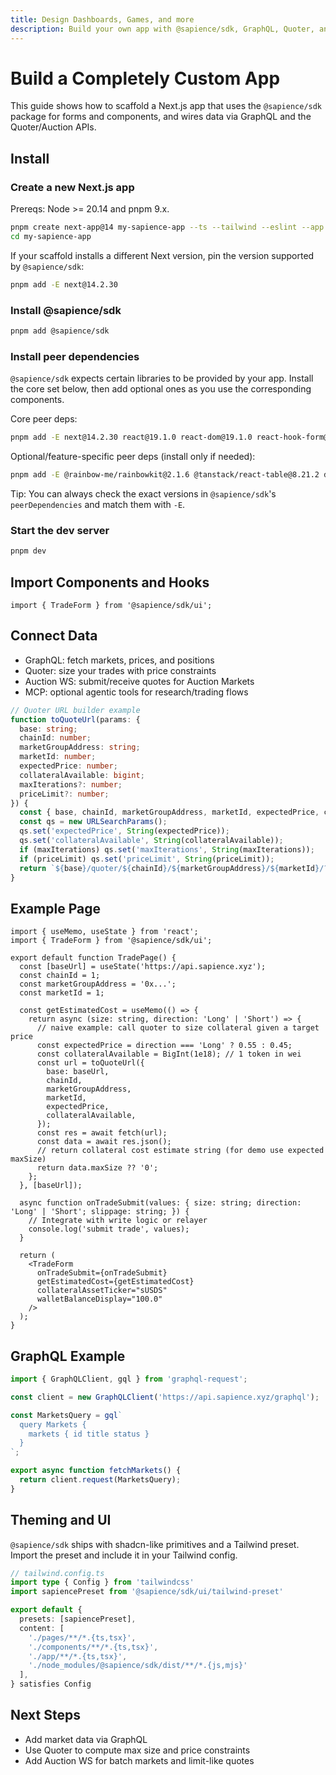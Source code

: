 ```yaml
---
title: Design Dashboards, Games, and more
description: Build your own app with @sapience/sdk, GraphQL, Quoter, and Auctions.
---
```



<BuilderGuideAlert />

# Build a Completely Custom App

This guide shows how to scaffold a Next.js app that uses the `@sapience/sdk` package for forms and components, and wires data via GraphQL and the Quoter/Auction APIs.

## Install

### Create a new Next.js app

Prereqs: Node >= 20.14 and pnpm 9.x.

```bash
pnpm create next-app@14 my-sapience-app --ts --tailwind --eslint --app --use-pnpm --src-dir
cd my-sapience-app
```

If your scaffold installs a different Next version, pin the version supported by `@sapience/sdk`:

```bash
pnpm add -E next@14.2.30
```

### Install @sapience/sdk

```bash
pnpm add @sapience/sdk
```

### Install peer dependencies

`@sapience/sdk` expects certain libraries to be provided by your app. Install the core set below, then add optional ones as you use the corresponding components.

Core peer deps:

```bash
pnpm add -E next@14.2.30 react@19.1.0 react-dom@19.1.0 react-hook-form@7.53.0 @tanstack/react-query@5.56.2 wagmi@2.14.16 viem@2.23.5 graphql@16.11.0 @apollo/client@3.12.4 lucide-react@0.461.0 lightweight-charts@4.2.1 framer-motion@12.19.1 next-themes@0.3.0
```

Optional/feature-specific peer deps (install only if needed):

```bash
pnpm add -E @rainbow-me/rainbowkit@2.1.6 @tanstack/react-table@8.21.2 date-fns@3.6.0 dayjs@1.11.13 jsbi@3.2.5 react-countup@6.5.3 next-pwa@5.6.0 @uniswap/sdk-core@5.4.0 @uniswap/v3-core@1.0.1 @uniswap/v3-sdk@3.14.0
```

Tip: You can always check the exact versions in `@sapience/sdk`'s `peerDependencies` and match them with `-E`.

### Start the dev server

```bash
pnpm dev
```

## Import Components and Hooks

```tsx
import { TradeForm } from '@sapience/sdk/ui';
```

## Connect Data

- GraphQL: fetch markets, prices, and positions
- Quoter: size your trades with price constraints
- Auction WS: submit/receive quotes for Auction Markets
- MCP: optional agentic tools for research/trading flows

```ts
// Quoter URL builder example
function toQuoteUrl(params: {
  base: string;
  chainId: number;
  marketGroupAddress: string;
  marketId: number;
  expectedPrice: number;
  collateralAvailable: bigint;
  maxIterations?: number;
  priceLimit?: number;
}) {
  const { base, chainId, marketGroupAddress, marketId, expectedPrice, collateralAvailable, maxIterations, priceLimit } = params;
  const qs = new URLSearchParams();
  qs.set('expectedPrice', String(expectedPrice));
  qs.set('collateralAvailable', String(collateralAvailable));
  if (maxIterations) qs.set('maxIterations', String(maxIterations));
  if (priceLimit) qs.set('priceLimit', String(priceLimit));
  return `${base}/quoter/${chainId}/${marketGroupAddress}/${marketId}/?${qs.toString()}`;
}
```

## Example Page

```tsx
import { useMemo, useState } from 'react';
import { TradeForm } from '@sapience/sdk/ui';

export default function TradePage() {
  const [baseUrl] = useState('https://api.sapience.xyz');
  const chainId = 1;
  const marketGroupAddress = '0x...';
  const marketId = 1;

  const getEstimatedCost = useMemo(() => {
    return async (size: string, direction: 'Long' | 'Short') => {
      // naive example: call quoter to size collateral given a target price
      const expectedPrice = direction === 'Long' ? 0.55 : 0.45;
      const collateralAvailable = BigInt(1e18); // 1 token in wei
      const url = toQuoteUrl({
        base: baseUrl,
        chainId,
        marketGroupAddress,
        marketId,
        expectedPrice,
        collateralAvailable,
      });
      const res = await fetch(url);
      const data = await res.json();
      // return collateral cost estimate string (for demo use expected maxSize)
      return data.maxSize ?? '0';
    };
  }, [baseUrl]);

  async function onTradeSubmit(values: { size: string; direction: 'Long' | 'Short'; slippage: string; }) {
    // Integrate with write logic or relayer
    console.log('submit trade', values);
  }

  return (
    <TradeForm
      onTradeSubmit={onTradeSubmit}
      getEstimatedCost={getEstimatedCost}
      collateralAssetTicker="sUSDS"
      walletBalanceDisplay="100.0"
    />
  );
}
```

## GraphQL Example

```ts
import { GraphQLClient, gql } from 'graphql-request';

const client = new GraphQLClient('https://api.sapience.xyz/graphql');

const MarketsQuery = gql`
  query Markets {
    markets { id title status }
  }
`;

export async function fetchMarkets() {
  return client.request(MarketsQuery);
}
```

## Theming and UI

`@sapience/sdk` ships with shadcn-like primitives and a Tailwind preset. Import the preset and include it in your Tailwind config.

```ts
// tailwind.config.ts
import type { Config } from 'tailwindcss'
import sapiencePreset from '@sapience/sdk/ui/tailwind-preset'

export default {
  presets: [sapiencePreset],
  content: [
    './pages/**/*.{ts,tsx}',
    './components/**/*.{ts,tsx}',
    './app/**/*.{ts,tsx}',
    './node_modules/@sapience/sdk/dist/**/*.{js,mjs}'
  ],
} satisfies Config
```

## Next Steps

- Add market data via GraphQL
- Use Quoter to compute max size and price constraints
- Add Auction WS for batch markets and limit-like quotes

